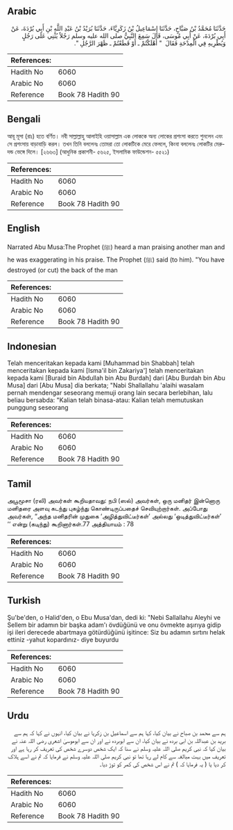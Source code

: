 ## Arabic


<div dir="rtl" lang="ar" style={{fontSize:'larger',backgroundColor:'#f8f9fa',padding:20}}>
حَدَّثَنَا مُحَمَّدُ بْنُ صَبَّاحٍ، حَدَّثَنَا إِسْمَاعِيلُ بْنُ زَكَرِيَّاءَ، حَدَّثَنَا بُرَيْدُ بْنُ عَبْدِ اللَّهِ بْنِ أَبِي بُرْدَةَ، عَنْ أَبِي بُرْدَةَ، عَنْ أَبِي مُوسَى، قَالَ سَمِعَ النَّبِيُّ صلى الله عليه وسلم رَجُلاً يُثْنِي عَلَى رَجُلٍ وَيُطْرِيهِ فِي الْمِدْحَةِ فَقَالَ ‏ "‏ أَهْلَكْتُمْ ـ أَوْ قَطَعْتُمْ ـ ظَهْرَ الرَّجُلِ ‏"‏‏.‏
</div>
<div style={{backgroundColor:'#f8f9fa',padding:20, marginBottom: 10}}><table> <thead> <tr> <th>References:</th> <th></th> </tr> </thead> <tbody><tr><td>Hadith No</td><td>6060</td></tr><tr><td>Arabic No</td><td>6060</td></tr><tr><td>Reference</td><td>Book 78 Hadith 90</td></tr></tbody></table></div>

## Bengali


<div dir="ltr" lang="bn" style={{fontSize:'larger',backgroundColor:'#f8f9fa',padding:20}}>
আবূ মূসা (রাঃ) হতে বর্ণিত। নবী সাল্লাল্লাহু আলাইহি ওয়াসাল্লাম এক লোককে অন্য লোকের প্রশংসা করতে শুনলেন এবং সে প্রশংসায় বাড়াবাড়ি করল। তখন তিনি বললেনঃ তোমরা তো লোকটিকে মেরে ফেললে, কিংবা বললেনঃ লোকটির মেরুদন্ড ভেঙ্গে দিলে। [২৬৬৩] (আধুনিক প্রকাশনী- ৫৬২৫, ইসলামিক ফাউন্ডেশন- ৫৫২১)
</div>
<div style={{backgroundColor:'#f8f9fa',padding:20, marginBottom: 10}}><table> <thead> <tr> <th>References:</th> <th></th> </tr> </thead> <tbody><tr><td>Hadith No</td><td>6060</td></tr><tr><td>Arabic No</td><td>6060</td></tr><tr><td>Reference</td><td>Book 78 Hadith 90</td></tr></tbody></table></div>

## English


<div dir="ltr" lang="en" style={{fontSize:'larger',backgroundColor:'#f8f9fa',padding:20}}>
Narrated Abu Musa:The Prophet (ﷺ) heard a man praising another man and he was exaggerating in his praise. The Prophet (ﷺ) said (to him). "You have destroyed (or cut) the back of the man
</div>
<div style={{backgroundColor:'#f8f9fa',padding:20, marginBottom: 10}}><table> <thead> <tr> <th>References:</th> <th></th> </tr> </thead> <tbody><tr><td>Hadith No</td><td>6060</td></tr><tr><td>Arabic No</td><td>6060</td></tr><tr><td>Reference</td><td>Book 78 Hadith 90</td></tr></tbody></table></div>

## Indonesian


<div dir="ltr" lang="id" style={{fontSize:'larger',backgroundColor:'#f8f9fa',padding:20}}>
Telah menceritakan kepada kami [Muhammad bin Shabbah] telah menceritakan kepada kami [Isma'il bin Zakariya'] telah menceritakan kepada kami [Buraid bin Abdullah bin Abu Burdah] dari [Abu Burdah bin Abu Musa] dari [Abu Musa] dia berkata; "Nabi Shallallahu 'alaihi wasalam pernah mendengar seseorang memuji orang lain secara berlebihan, lalu beliau bersabda: "Kalian telah binasa-atau: Kalian telah memutuskan punggung seseorang
</div>
<div style={{backgroundColor:'#f8f9fa',padding:20, marginBottom: 10}}><table> <thead> <tr> <th>References:</th> <th></th> </tr> </thead> <tbody><tr><td>Hadith No</td><td>6060</td></tr><tr><td>Arabic No</td><td>6060</td></tr><tr><td>Reference</td><td>Book 78 Hadith 90</td></tr></tbody></table></div>

## Tamil


<div dir="ltr" lang="ta" style={{fontSize:'larger',backgroundColor:'#f8f9fa',padding:20}}>
அபூமூசா (ரலி) அவர்கள் கூறியதாவது: நபி (ஸல்) அவர்கள், ஒரு மனிதர் இன்னொரு மனிதரை அளவு கடந்து புகழ்ந்து கொண்டிருப்பதைச் செவியுற்றார்கள். அப்போது அவர்கள், “அந்த மனிதரின் முதுகை ‘அழித்துவிட்டீர்கள்’ அல்லது ‘ஒடித்துவிட்டீர்கள்’ ‘‘ என்று (கடிந்து) கூறினார்கள்.77 அத்தியாயம் : 78
</div>
<div style={{backgroundColor:'#f8f9fa',padding:20, marginBottom: 10}}><table> <thead> <tr> <th>References:</th> <th></th> </tr> </thead> <tbody><tr><td>Hadith No</td><td>6060</td></tr><tr><td>Arabic No</td><td>6060</td></tr><tr><td>Reference</td><td>Book 78 Hadith 90</td></tr></tbody></table></div>

## Turkish


<div dir="ltr" lang="tr" style={{fontSize:'larger',backgroundColor:'#f8f9fa',padding:20}}>
Şu'be'den, o Halid'den, o Ebu Musa'dan, dedi ki: "Nebi Sallallahu Aleyhi ve Sellem bir adamın bir başka adam'ı övdüğünü ve onu övmekte aşırıya gidip işi ileri derecede abartmaya götürdüğünü işitince: Siz bu adamın sırtını helak ettiniz -yahut kopardınız- diye buyurdu
</div>
<div style={{backgroundColor:'#f8f9fa',padding:20, marginBottom: 10}}><table> <thead> <tr> <th>References:</th> <th></th> </tr> </thead> <tbody><tr><td>Hadith No</td><td>6060</td></tr><tr><td>Arabic No</td><td>6060</td></tr><tr><td>Reference</td><td>Book 78 Hadith 90</td></tr></tbody></table></div>

## Urdu


<div dir="rtl" lang="ur" style={{fontSize:'larger',backgroundColor:'#f8f9fa',padding:20}}>
ہم سے محمد بن صباح نے بیان کیا، کہا ہم سے اسماعیل بن زکریا نے بیان کیا، انہوں نے کہا کہ ہم سے برید بن عبداللہ بن ابی بردہ نے بیان کیا، ان سے ابوبردہ نے اور ان سے ابوموسیٰ اشعری رضی اللہ عنہ نے بیان کیا کہ نبی کریم صلی اللہ علیہ وسلم نے سنا کہ ایک شخص دوسرے شخص کی تعریف کر رہا ہے اور تعریف میں بہت مبالغہ سے کام لے رہا تھا تو نبی کریم صلی اللہ علیہ وسلم نے فرمایا کہ تم نے اسے ہلاک کر دیا یا ( یہ فرمایا کہ ) تم نے اس شخص کی کمر کو توڑ دیا۔
</div>
<div style={{backgroundColor:'#f8f9fa',padding:20, marginBottom: 10}}><table> <thead> <tr> <th>References:</th> <th></th> </tr> </thead> <tbody><tr><td>Hadith No</td><td>6060</td></tr><tr><td>Arabic No</td><td>6060</td></tr><tr><td>Reference</td><td>Book 78 Hadith 90</td></tr></tbody></table></div>